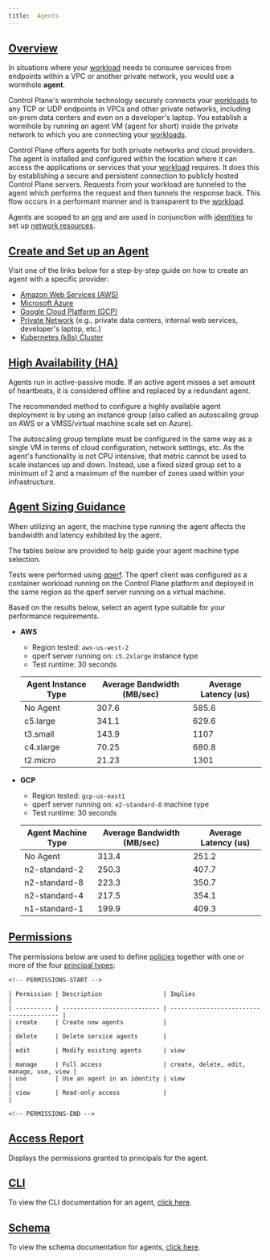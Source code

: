 ```yaml
---
title:  Agents
---
```


## [Overview](#overview)

In situations where your [workload](workload) needs to consume services from endpoints within a VPC or another private network,
you would use a wormhole **agent**.

Control Plane's wormhole technology securely connects your [workloads](workload) to any TCP or UDP endpoints in VPCs and other
private networks, including on-prem data centers and even on a developer's laptop. You establish a wormhole by running an
agent VM (agent for short) inside the private network to which you are connecting your [workloads](workload).

Control Plane offers agents for both private networks and cloud providers. The agent is installed and configured within the location
where it can access the applications or services that your [workload](workload) requires. It does this by establishing a secure and
persistent connection to publicly hosted Control Plane servers. Requests from your workload are tunneled to the agent which
performs the request and then tunnels the response back. This flow occurs in a performant manner and is transparent to the
[workload](workload).

Agents are scoped to an [org](/api-reference/org) and are used in conjunction with [identities](/api-reference/identity) to set up [network resources](identity#network-resource).

## [Create and Set up an Agent](#create)

Visit one of the links below for a step-by-step guide on how to create an agent with a specific provider:

- [Amazon Web Services (AWS)](/guides/setup-agent#setup-agent-aws)
- [Microsoft Azure](/guides/setup-agent#setup-agent-azure)
- [Google Cloud Platform (GCP)](/guides/setup-agent#setup-agent-gcp)
- [Private Network](/guides/setup-agent#setup-agent-private-network) (e.g., private data centers, internal web services, developer's laptop, etc.)
- [Kubernetes (k8s) Cluster](/guides/setup-agent#setup-agent-k8s)

## [High Availability (HA)](#high-availability)

Agents run in active-passive mode. If an active agent misses a set amount of heartbeats, it is considered offline and replaced by
a redundant agent.

The recommended method to configure a highly available agent deployment is by using an instance group
(also called an autoscaling group on AWS or a VMSS/virtual machine scale set on Azure).

The autoscaling group template must be configured in the same way as a single VM in terms of cloud configuration,
network settings, etc. As the agent's functionality is not CPU intensive, that metric cannot be used to scale instances up and down.
Instead, use a fixed sized group set to a minimum of 2 and a maximum of the number of zones used within your infrastructure.

## [Agent Sizing Guidance](#agent-sizing-guidance)

When utilizing an agent, the machine type running the agent affects the bandwidth and latency exhibited by the agent.

The tables below are provided to help guide your agent machine type selection.

Tests were performed using [qperf](https://github.com/linux-rdma/qperf/blob/master/src/help.txt).
The qperf client was configured as a container workload running on the Control Plane platform and deployed in the same region
as the qperf server running on a virtual machine.

Based on the results below, select an agent type suitable for your performance requirements.

- **AWS**

  - Region tested: `aws-us-west-2`
  - qperf server running on: `c5.2xlarge` instance type
  - Test runtime: 30 seconds

  | Agent Instance Type | Average Bandwidth (MB/sec) | Average Latency (us) |
  | ------------------- | -------------------------- | -------------------- |
  | No Agent            | 307.6                      | 585.6                |
  | c5.large            | 341.1                      | 629.6                |
  | t3.small            | 143.9                      | 1107                 |
  | c4.xlarge           | 70.25                      | 680.8                |
  | t2.micro            | 21.23                      | 1301                 |

- **GCP**

  - Region tested: `gcp-us-east1`
  - qperf server running on: `e2-standard-8` machine type
  - Test runtime: 30 seconds

  | Agent Machine Type | Average Bandwidth (MB/sec) | Average Latency (us) |
  | ------------------ | -------------------------- | -------------------- |
  | No Agent           | 313.4                      | 251.2                |
  | n2-standard-2      | 250.3                      | 407.7                |
  | n2-standard-8      | 223.3                      | 350.7                |
  | n2-standard-4      | 217.5                      | 354.1                |
  | n1-standard-1      | 199.9                      | 409.3                |

## [Permissions](#permissions)

The permissions below are used to define [policies](/api-reference/policy) together with one or more of the four
[principal types](/concepts/principal_types):
```
<!-- PERMISSIONS-START -->

| Permission | Description                 | Implies                                 |
| ---------- | --------------------------- | --------------------------------------- |
| create     | Create new agents           |                                         |
| delete     | Delete service agents       |                                         |
| edit       | Modify existing agents      | view                                    |
| manage     | Full access                 | create, delete, edit, manage, use, view |
| use        | Use an agent in an identity | view                                    |
| view       | Read-only access            |                                         |

<!-- PERMISSIONS-END -->
```
## [Access Report](#access-report)

Displays the permissions granted to principals for the agent.

## [CLI](#cli)

To view the CLI documentation for an agent, [click here](cli#agent).

## [Schema](#schema)

To view the schema documentation for agents, [click here](schemas/agent).
